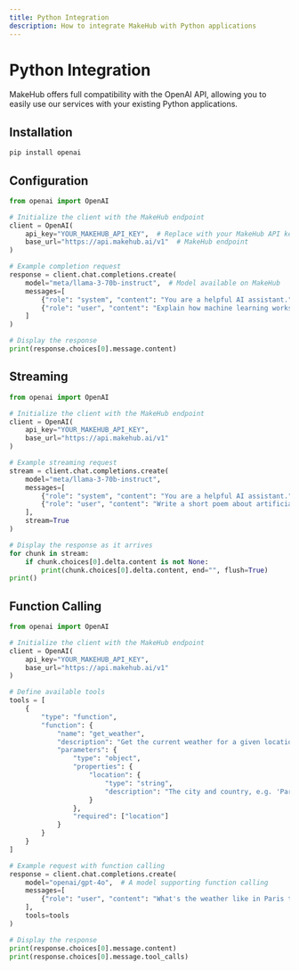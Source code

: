 ```yaml
---
title: Python Integration
description: How to integrate MakeHub with Python applications
---
```


# Python Integration

MakeHub offers full compatibility with the OpenAI API, allowing you to easily use our services with your existing Python applications.

## Installation

```bash
pip install openai
```

## Configuration

```python
from openai import OpenAI

# Initialize the client with the MakeHub endpoint
client = OpenAI(
    api_key="YOUR_MAKEHUB_API_KEY",  # Replace with your MakeHub API key
    base_url="https://api.makehub.ai/v1"  # MakeHub endpoint
)

# Example completion request
response = client.chat.completions.create(
    model="meta/llama-3-70b-instruct",  # Model available on MakeHub
    messages=[
        {"role": "system", "content": "You are a helpful AI assistant."},
        {"role": "user", "content": "Explain how machine learning works in simple terms."}
    ]
)

# Display the response
print(response.choices[0].message.content)
```

## Streaming

```python
from openai import OpenAI

# Initialize the client with the MakeHub endpoint
client = OpenAI(
    api_key="YOUR_MAKEHUB_API_KEY",
    base_url="https://api.makehub.ai/v1"
)

# Example streaming request
stream = client.chat.completions.create(
    model="meta/llama-3-70b-instruct",
    messages=[
        {"role": "system", "content": "You are a helpful AI assistant."},
        {"role": "user", "content": "Write a short poem about artificial intelligence."}
    ],
    stream=True
)

# Display the response as it arrives
for chunk in stream:
    if chunk.choices[0].delta.content is not None:
        print(chunk.choices[0].delta.content, end="", flush=True)
print()
```

## Function Calling

```python
from openai import OpenAI

# Initialize the client with the MakeHub endpoint
client = OpenAI(
    api_key="YOUR_MAKEHUB_API_KEY",
    base_url="https://api.makehub.ai/v1"
)

# Define available tools
tools = [
    {
        "type": "function",
        "function": {
            "name": "get_weather",
            "description": "Get the current weather for a given location",
            "parameters": {
                "type": "object",
                "properties": {
                    "location": {
                        "type": "string",
                        "description": "The city and country, e.g. 'Paris, France'"
                    }
                },
                "required": ["location"]
            }
        }
    }
]

# Example request with function calling
response = client.chat.completions.create(
    model="openai/gpt-4o",  # A model supporting function calling
    messages=[
        {"role": "user", "content": "What's the weather like in Paris today?"}
    ],
    tools=tools
)

# Display the response
print(response.choices[0].message.content)
print(response.choices[0].message.tool_calls)
```